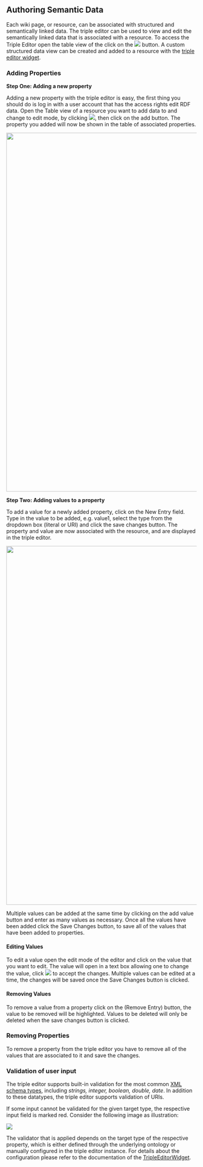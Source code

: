 == Authoring Semantic Data ==
Each wiki page, or resource, can be associated with structured and semantically linked data.  The triple editor can be used to view and edit the semantically linked data that is associated with a resource.  To access the Triple Editor open the table view of the {{PRODUCT}} click on the <img src="../images/navigation/table_hover.png" /> button.  A custom structured data view can be created and added to a resource with the [[Help:TripleEditorWidget | triple editor widget]].

=== Adding Properties ===

'''Step One: Adding a new property'''

Adding a new property with the triple editor is easy, the first thing you should do is log in with a user account that has the access rights edit RDF data.  Open the Table view of a resource you want to add data to and change to edit mode, by clicking <img src="../images/help/TE-edit.png" />, then click on the add button.  The property you added will now be shown in the table of associated properties.


<img src="../images/help/TE-propertyAdded.png" width="950px" />


'''Step Two: Adding values to a property'''

To add a value for a newly added property, click on the New Entry field.  Type in the value to be added, e.g. value1, select the type from the dropdown box (literal or URI) and click the save changes button.  The property and value are now associated with the resource, and are displayed in the triple editor.


<img src="../images/help/TE-valueAdded.png" width="950px" />


Multiple values can be added at the same time by clicking on the add value button and enter as many values as necessary.  Once all the values have been added click the Save Changes button, to save all of the values that have been added to properties.

==== Editing Values ====

To edit a value open the edit mode of the editor and click on the value that you want to edit.  The value will open in a text box allowing one to change the value, click <img src="../images/help/accept.png" /> to accept the changes.  Multiple values can be edited at a time, the changes will be saved once the Save Changes button is clicked.

==== Removing Values ====
To remove a value from a property click on the (Remove Entry) button, the value to be removed will be highlighted.  Values to be deleted will only be deleted when the save changes button is clicked.

=== Removing Properties ===

To remove a property from the triple editor you have to remove all of the values that are associated to it and save the changes.

=== Validation of user input ===

The triple editor supports built-in validation for the most common [http://www.w3.org/TR/xmlschema11-2/#built-in-datatypes XML schema types], including ''strings, integer, boolean, double, date''. In addition to these datatypes, the triple editor supports validation of URIs. 

If some input cannot be validated for the given target type, the respective input field is marked red. Consider the following image as illustration:

<img src="../images/help/TE-validation.png" />

The validator that is applied depends on the target type of the respective property, which is either defined through the underlying ontology or manually configured in the triple editor instance. For details about the configuration please refer to the documentation of the [[Help:TripleEditorWidget| TripleEditorWidget]].